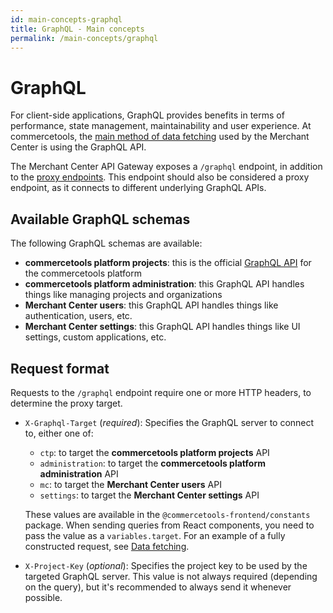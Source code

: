 ```yaml
---
id: main-concepts-graphql
title: GraphQL - Main concepts
permalink: /main-concepts/graphql
---
```


# GraphQL

For client-side applications, GraphQL provides benefits in terms of performance, state management, maintainability and user experience. At commercetools, the [main method of data fetching](https://techblog.commercetools.com/graphql-adoption-at-commercetools-cab25a1d1f4a) used by the Merchant Center is using the GraphQL API.

The Merchant Center API Gateway exposes a `/graphql` endpoint, in addition to the [proxy endpoints](./proxy-endpoints). This endpoint should also be considered a proxy endpoint, as it connects to different underlying GraphQL APIs.

## Available GraphQL schemas

The following GraphQL schemas are available:

- **commercetools platform projects**: this is the official [GraphQL API](https://docs.commercetools.com/graphql-api.html) for the commercetools platform
- **commercetools platform administration**: this GraphQL API handles things like managing projects and organizations
- **Merchant Center users**: this GraphQL API handles things like authentication, users, etc.
- **Merchant Center settings**: this GraphQL API handles things like UI settings, custom applications, etc.

## Request format

Requests to the `/graphql` endpoint require one or more HTTP headers, to determine the proxy target.

- `X-Graphql-Target` (_required_): Specifies the GraphQL server to connect to, either one of:

  - `ctp`: to target the **commercetools platform projects** API
  - `administration`: to target the **commercetools platform administration** API
  - `mc`: to target the **Merchant Center users** API
  - `settings`: to target the **Merchant Center settings** API

  These values are available in the `@commercetools-frontend/constants` package.
  When sending queries from React components, you need to pass the value as a `variables.target`. For an example of a fully constructed request, see [Data fetching](./getting-started/development#data-fetching).

- `X-Project-Key` (_optional_): Specifies the project key to be used by the targeted GraphQL server. This value is not always required (depending on the query), but it's recommended to always send it whenever possible.
